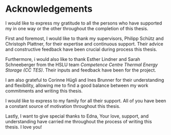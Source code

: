 # Acknowledgements {.unnumbered}

I would like to express my gratitude to all the persons who have supported my in one way or the other throughout the completion of this thesis.

First and foremost, I would like to thank my supervisors, Philipp Schütz and Christoph Plattner, for their expertise and continuous support. Their advice and constructive feedback have been crucial during process this thesis.

Furthermore, i would also like to thank Esther Lindner and Sarah Schneeberger from the HSLU team *Competence Centre Thermal Energy Storage (CC TES)*. Their inputs and feedback have been for the project.

I am also grateful to Corinne Hügli and Ines Brunner for their understanding and flexibility, allowing me to find a good balance between my work commitments and writing this thesis.

I would like to express to my family for all their support. All of you have been a constant source of motivation throughout this thesis.

Lastly, I want to give special thanks to Edna, Your love, support, and understanding have carried me throughout the process of writing this thesis. I love you!

